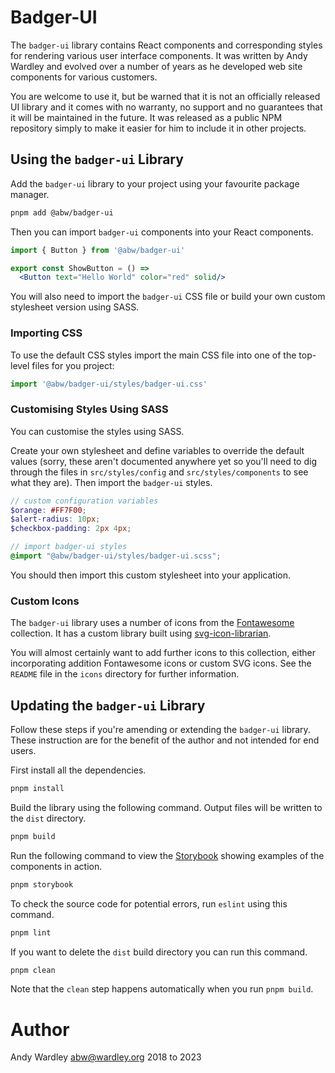 
<Meta title="Introduction" />

# Badger-UI

The `badger-ui` library contains React components and corresponding
styles for rendering various user interface components.  It was
written by Andy Wardley and evolved over a number of years as he
developed web site components for various customers.

You are welcome to use it, but be warned that it is not an officially
released UI library and it comes with no warranty, no support and no
guarantees that it will be maintained in the future.  It was released
as a public NPM repository simply to make it easier for him to include
it in other projects.

## Using the `badger-ui` Library

Add the `badger-ui` library to your project using your favourite package
manager.

```sh
pnpm add @abw/badger-ui
```

Then you can import `badger-ui` components into your React components.

```jsx
import { Button } from '@abw/badger-ui'

export const ShowButton = () =>
  <Button text="Hello World" color="red" solid/>
```

You will also need to import the `badger-ui` CSS file or
build your own custom stylesheet version using SASS.

### Importing CSS

To use the default CSS styles import the main CSS file into
one of the top-level files for you project:

```jsx
import '@abw/badger-ui/styles/badger-ui.css'
```

### Customising Styles Using SASS

You can customise the styles using SASS.

Create your own stylesheet
and define variables to override the default values (sorry, these
aren't documented anywhere yet so you'll need to dig through the
files in `src/styles/config` and `src/styles/components` to see what
they are). Then import the `badger-ui` styles.

```scss
// custom configuration variables
$orange: #FF7F00;
$alert-radius: 10px;
$checkbox-padding: 2px 4px;

// import badger-ui styles
@import "@abw/badger-ui/styles/badger-ui.scss";
```

You should then import this custom stylesheet into your application.

### Custom Icons

The `badger-ui` library uses a number of icons from the
[Fontawesome](https://fontawesome.com/) collection.  It has a custom
library built using [svg-icon-librarian](https://www.npmjs.com/package/@abw/svg-icon-librarian).

You will almost certainly want to add further icons to this
collection, either incorporating addition Fontawesome icons
or custom SVG icons.  See the `README` file
in the `icons` directory for further information.

## Updating the `badger-ui` Library

Follow these steps if you're amending or extending the `badger-ui`
library.  These instruction are for the benefit of the author and
not intended for end users.

First install all the dependencies.

```sh
pnpm install
```

Build the library using the following command.  Output files
will be written to the `dist` directory.

```sh
pnpm build
```

Run the following command to view the [Storybook](https://storybook.js.org/) showing
examples of the components in action.

```sh
pnpm storybook
```

To check the source code for potential errors, run `eslint`
using this command.

```sh
pnpm lint
```

If you want to delete the `dist` build directory you can run
this command.

```sh
pnpm clean
```

Note that the `clean` step happens automatically when you run `pnpm build`.

# Author

Andy Wardley <abw@wardley.org> 2018 to 2023
